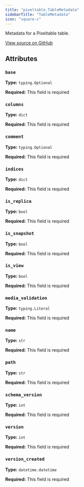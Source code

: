 ```yaml
---
title: "pixeltable.TableMetadata"
sidebarTitle: "TableMetadata"
icon: "square-c"
---
```


Metadata for a Pixeltable table.


<a href="https://github.com/pixeltable/pixeltable/blob/main/pixeltable/catalog/table_metadata.py#L43" target="_blank">View source on GitHub</a>

## Attributes

### `base`

**Type:** `typing.Optional`

**Required:** This field is required

### `columns`

**Type:** `dict`

**Required:** This field is required

### `comment`

**Type:** `typing.Optional`

**Required:** This field is required

### `indices`

**Type:** `dict`

**Required:** This field is required

### `is_replica`

**Type:** `bool`

**Required:** This field is required

### `is_snapshot`

**Type:** `bool`

**Required:** This field is required

### `is_view`

**Type:** `bool`

**Required:** This field is required

### `media_validation`

**Type:** `typing.Literal`

**Required:** This field is required

### `name`

**Type:** `str`

**Required:** This field is required

### `path`

**Type:** `str`

**Required:** This field is required

### `schema_version`

**Type:** `int`

**Required:** This field is required

### `version`

**Type:** `int`

**Required:** This field is required

### `version_created`

**Type:** `datetime.datetime`

**Required:** This field is required

